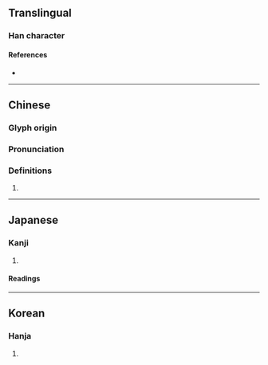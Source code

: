 {{character info/new}}
==Translingual==

===Han character===
{{Han char|rn=96|rad=玉|as=04|sn=8|four=11110|canj=MGPP,XMGPP|ids=⿰𤣩比}}

====References====
* {{Han ref|kx=0728.210|dkj=20879|dj=1140.180|hdz=21103.110|uh=73AD|ud=29613|bh=CD68|bd=52584}}

----

==Chinese==
{{zh-forms}}

===Glyph origin===
{{Han etym}}

===Pronunciation===
{{zh-pron
|m=pín
|c=pan4
|mc=y
|oc=y
|cat=
}}

===Definitions===
{{zh-hanzi}}

# {{rfdef|zh}}

----

==Japanese==

===Kanji===
{{ja-kanji|grade=|rs=玉04}}

# {{rfdef|ja|sort=玉04}}

====Readings====
{{ja-readings
|goon=びん, べん
|kanon=ひん, へん
}}

----

==Korean==

===Hanja===
{{ko-hanja|hangeul=빈|eumhun=|rv=bin|mr=pin|y=pin}}

# {{rfdef|ko|sort=玉04}}